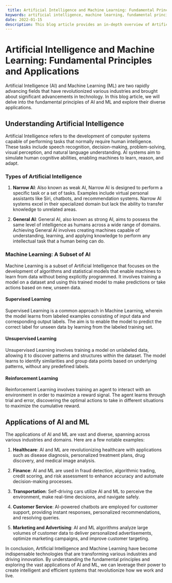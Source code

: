 ```yaml
---
 title: Artificial Intelligence and Machine Learning: Fundamental Principles and Applications
keywords: artificial intelligence, machine learning, fundamental principles, applications
date: 2022-01-15
description: This blog article provides an in-depth overview of Artificial Intelligence (AI) and Machine Learning (ML), covering their fundamental principles and various applications.
---
```


# Artificial Intelligence and Machine Learning: Fundamental Principles and Applications

Artificial Intelligence (AI) and Machine Learning (ML) are two rapidly advancing fields that have revolutionized various industries and brought about significant advancements in technology. In this blog article, we will delve into the fundamental principles of AI and ML and explore their diverse applications.

## Understanding Artificial Intelligence

Artificial Intelligence refers to the development of computer systems capable of performing tasks that normally require human intelligence. These tasks include speech recognition, decision-making, problem-solving, visual perception, and natural language understanding. AI systems aim to simulate human cognitive abilities, enabling machines to learn, reason, and adapt.

### Types of Artificial Intelligence

1. **Narrow AI**: Also known as weak AI, Narrow AI is designed to perform a specific task or a set of tasks. Examples include virtual personal assistants like Siri, chatbots, and recommendation systems. Narrow AI systems excel in their specialized domain but lack the ability to transfer knowledge to unrelated areas.

2. **General AI**: General AI, also known as strong AI, aims to possess the same level of intelligence as humans across a wide range of domains. Achieving General AI involves creating machines capable of understanding, learning, and applying knowledge to perform any intellectual task that a human being can do.

### Machine Learning: A Subset of AI

Machine Learning is a subset of Artificial Intelligence that focuses on the development of algorithms and statistical models that enable machines to learn from data without being explicitly programmed. It involves training a model on a dataset and using this trained model to make predictions or take actions based on new, unseen data.

#### Supervised Learning

Supervised Learning is a common approach in Machine Learning, wherein the model learns from labeled examples consisting of input data and corresponding output labels. The aim is to enable the model to predict the correct label for unseen data by learning from the labeled training set.

#### Unsupervised Learning

Unsupervised Learning involves training a model on unlabeled data, allowing it to discover patterns and structures within the dataset. The model learns to identify similarities and group data points based on underlying patterns, without any predefined labels.

#### Reinforcement Learning

Reinforcement Learning involves training an agent to interact with an environment in order to maximize a reward signal. The agent learns through trial and error, discovering the optimal actions to take in different situations to maximize the cumulative reward.

## Applications of AI and ML

The applications of AI and ML are vast and diverse, spanning across various industries and domains. Here are a few notable examples:

1. **Healthcare**: AI and ML are revolutionizing healthcare with applications such as disease diagnosis, personalized treatment plans, drug discovery, and medical image analysis.

2. **Finance**: AI and ML are used in fraud detection, algorithmic trading, credit scoring, and risk assessment to enhance accuracy and automate decision-making processes.

3. **Transportation**: Self-driving cars utilize AI and ML to perceive the environment, make real-time decisions, and navigate safely.

4. **Customer Service**: AI-powered chatbots are employed for customer support, providing instant responses, personalized recommendations, and resolving queries.

5. **Marketing and Advertising**: AI and ML algorithms analyze large volumes of customer data to deliver personalized advertisements, optimize marketing campaigns, and improve customer targeting.

In conclusion, Artificial Intelligence and Machine Learning have become indispensable technologies that are transforming various industries and driving innovation. By understanding the fundamental principles and exploring the vast applications of AI and ML, we can leverage their power to create intelligent and efficient systems that revolutionize how we work and live.